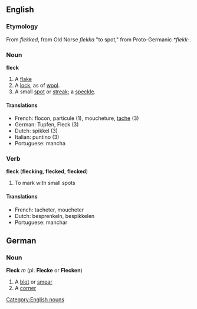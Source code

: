==English==
===Etymology===
From {{ME.}} ''flekked'', from Old Norse ''flekka'' "to spot," from Proto-Germanic ''*flekk-''.

===Noun===

'''fleck'''

#A [[flake]]
#A [[lock]], as of [[wool]].
#A small [[spot]] or [[streak]]; a [[speckle]].

====Translations====
*French: flocon, particule (1), moucheture, [[tache]] (3)
*German: Tupfen, Fleck (3)
*Dutch: spikkel (3)
*Italian: puntino (3)
*Portuguese: mancha

===Verb===
'''fleck''' ('''flecking''', '''flecked''', '''flecked''')

#To mark with small spots

====Translations====
*French: tacheter, moucheter
*Dutch: besprenkeln, bespikkelen
*Portuguese: manchar

==German==

===Noun===

'''Fleck''' ''m'' (pl. '''Flecke''' or '''Flecken''')

#A [[blot]] or [[smear]]
#A [[corner]]
[[Category:English nouns]]